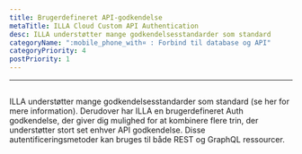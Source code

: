 ```yaml
---
title: Brugerdefineret API-godkendelse
metaTitle: ILLA Cloud Custom API Authentication
desc: ILLA understøtter mange godkendelsesstandarder som standard
categoryName: ":mobile_phone_with¤ : Forbind til database og API"
categoryPriority: 4
postPriority: 1
---
```


* * *

## <h2 hidden>Brugerdefineret API-godkendelse</h2>

ILLA understøtter mange godkendelsesstandarder som standard (se her for mere information). 
Derudover har ILLA en brugerdefineret Auth godkendelse, der giver dig mulighed for at kombinere flere trin, der understøtter stort set enhver API godkendelse. 
Disse autentificeringsmetoder kan bruges til både REST og GraphQL ressourcer.
